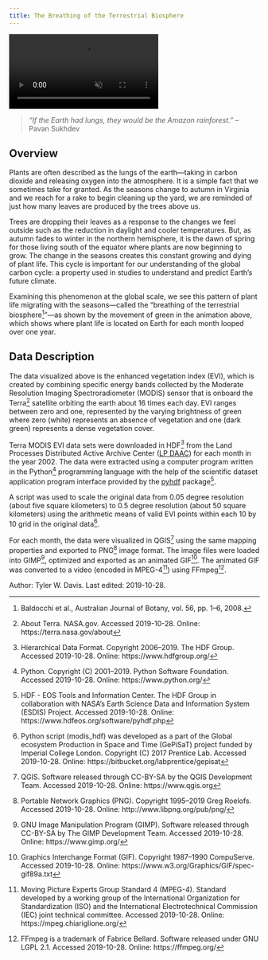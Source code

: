 ```yaml
---
title: The Breathing of the Terrestrial Biosphere
---
```


<!-- VIDEO ON LOOP: see styles.css for formatting -->
<div class="video-wrapper">
  <video id="scaledvideo" controls preload="true" autoplay loop muted>
    <source src="https://drdavis.space/videos/evi.mp4" type="video/mp4" >
  </video>
</div>

> *"If the Earth had lungs, they would be the Amazon rainforest."* -- Pavan Sukhdev

## Overview
Plants are often described as the lungs of the earth---taking in carbon dioxide and releasing oxygen into the atmosphere.
It is a simple fact that we sometimes take for granted.
As the seasons change to autumn in Virginia and we reach for a rake to begin cleaning up the yard, we are reminded of just how many leaves are produced by the trees above us.

Trees are dropping their leaves as a response to the changes we feel outside such as the reduction in daylight and cooler temperatures.
But, as autumn fades to winter in the northern hemisphere, it is the dawn of spring for those living south of the equator where plants are now beginning to grow.
The change in the seasons creates this constant growing and dying of plant life.
This cycle is important for our understanding of the global carbon cycle: a property used in studies to understand and predict Earth's future climate.

Examining this phenomenon at the global scale, we see this pattern of plant life migrating with the seasons---called the "breathing of the terrestrial biosphere[^baldocchi]"---as shown by the movement of green in the animation above, which shows where plant life is located on Earth for each month looped over one year.

## Data Description
The data visualized above is the enhanced vegetation index (EVI), which is created by combining specific energy bands collected by the Moderate Resolution Imaging Spectroradiometer (MODIS) sensor that is onboard the Terra[^terra] satellite orbiting the earth about 16 times each day.
EVI ranges between zero and one, represented by the varying brightness of green where zero (white) represents an absence of vegetation and one (dark green) represents a dense vegetation cover.

Terra MODIS EVI data sets were downloaded in HDF[^hdf] from the Land Processes Distributed Active Archive Center ([LP DAAC](https://lpdaac.usgs.gov/)) for each month in the year 2002.
The data were extracted using a computer program written in the Python[^python] programming language with the help of the scientific dataset application program interface provided by the [pyhdf](http://fhs.github.io/pyhdf/) package[^pyhdf].

A script was used to scale the original data from 0.05 degree resolution (about five square kilometers) to 0.5 degree resolution (about 50 square kilometers) using the arithmetic means of valid EVI points within each 10 by 10 grid in the original data[^gepisat].

For each month, the data were visualized in QGIS[^qgis] using the same mapping properties and exported to PNG[^png] image format.
The image files were loaded into GIMP[^gimp], optimized and exported as an animated GIF[^gif].
The animated GIF was converted to a video (encoded in MPEG-4[^mpeg4]) using FFmpeg[^ffmpeg].

<div class="credit-line">
Author: Tyler W. Davis.
Last edited: 2019-10-28.
</div>

[^baldocchi]: Baldocchi et al., Australian Journal of Botany, vol. 56, pp. 1--6, 2008.
[^ffmpeg]: FFmpeg is a trademark of Fabrice Bellard. Software released under GNU LGPL 2.1. Accessed 2019-10-28. Online: https://ffmpeg.org/
[^gepisat]: Python script (modis_hdf) was developed as a part of the Global ecosystem Production in Space and Time (GePiSaT) project funded by Imperial College London. Copyright (C) 2017 Prentice Lab. Accessed 2019-10-28. Online: https://bitbucket.org/labprentice/gepisat
[^gif]: Graphics Interchange Format (GIF). Copyright 1987--1990 CompuServe. Accessed 2019-10-28. Online: https://www.w3.org/Graphics/GIF/spec-gif89a.txt
[^gimp]: GNU Image Manipulation Program (GIMP). Software released through CC-BY-SA by The GIMP Development Team. Accessed 2019-10-28. Online: https://www.gimp.org/
[^hdf]: Hierarchical Data Format. Copyright 2006--2019. The HDF Group. Accessed 2019-10-28. Online: https://www.hdfgroup.org/
[^mpeg4]: Moving Picture Experts Group Standard 4 (MPEG-4). Standard developed by a working group of the International Organization for Standardization (ISO) and the International Electrotechnical Commission (IEC) joint technical committee. Accessed 2019-10-28. Online: https://mpeg.chiariglione.org/
[^png]: Portable Network Graphics (PNG). Copyright 1995--2019 Greg Roelofs. Accessed 2019-10-28. Online: http://www.libpng.org/pub/png/
[^pyhdf]: HDF - EOS Tools and Information Center. The HDF Group in collaboration with NASA's Earth Science Data and Information System (ESDIS) Project. Accessed 2019-10-28. Online: https://www.hdfeos.org/software/pyhdf.php
[^python]: Python. Copyright (C) 2001--2019. Python Software Foundation. Accessed 2019-10-28. Online: https://www.python.org/
[^qgis]: QGIS. Software released through CC-BY-SA by the QGIS Development Team. Accessed 2019-10-28. Online: https://www.qgis.org
[^terra]: About Terra. NASA.gov. Accessed 2019-10-28. Online: https://terra.nasa.gov/about
